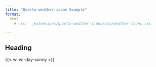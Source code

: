 ```yaml
---
title: "Quarto-weather-icons Example"
format:
  html
    # css:  _extensions/quarto-weather-icons/css/weather-icons.css

---
```


## Heading

{{< wi wi-day-sunny >}}

